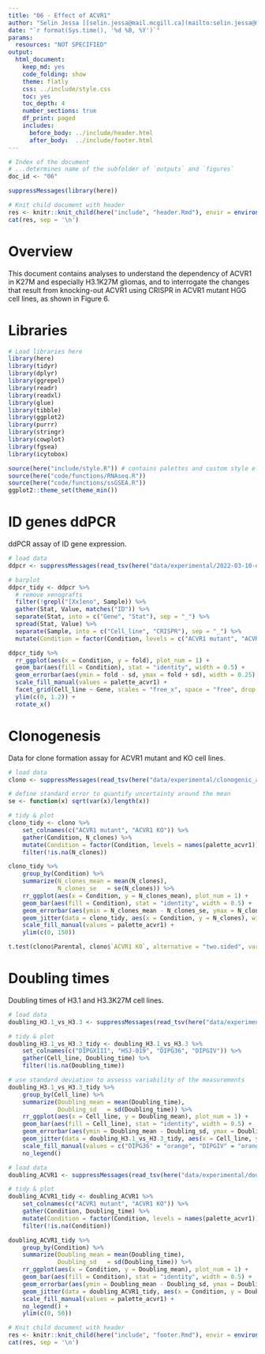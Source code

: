 ```yaml
---
title: "06 - Effect of ACVR1"
author: "Selin Jessa [[selin.jessa@mail.mcgill.ca](mailto:selin.jessa@mail.mcgill.ca)]"
date: "`r format(Sys.time(), '%d %B, %Y')`"
params:
  resources: "NOT SPECIFIED"
output:
  html_document:
    keep_md: yes
    code_folding: show
    theme: flatly
    css: ../include/style.css
    toc: yes
    toc_depth: 4
    number_sections: true
    df_print: paged 
    includes:
      before_body: ../include/header.html
      after_body:  ../include/footer.html
---
```


<!-- FRONT MATTER, insert configuration info -->

```r

# Index of the document
# ...determines name of the subfolder of `outputs` and `figures`
doc_id <- "06"

suppressMessages(library(here))

# Knit child document with header
res <- knitr::knit_child(here("include", "header.Rmd"), envir = environment(), quiet = TRUE)
cat(res, sep = '\n')

```

<!-- END OF FRONT MATTER -->


# Overview

This document contains analyses to understand the dependency of ACVR1 in K27M
and especially H3.1K27M gliomas, and to interrogate the changes that result from
knocking-out ACVR1 using CRISPR in ACVR1 mutant HGG cell lines, as shown in Figure 6.

# Libraries

```r

# Load libraries here
library(here)
library(tidyr)
library(dplyr)
library(ggrepel)
library(readr)
library(readxl)
library(glue)
library(tibble)
library(ggplot2)
library(purrr)
library(stringr)
library(cowplot)
library(fgsea)
library(icytobox)

source(here("include/style.R")) # contains palettes and custom style elements
source(here("code/functions/RNAseq.R"))
source(here("code/functions/ssGSEA.R"))
ggplot2::theme_set(theme_min())

```



# ID genes ddPCR

ddPCR assay of ID gene expression.

```r

# load data
ddpcr <- suppressMessages(read_tsv(here("data/experimental/2022-03-10-ddPCR_ID_genes_@mhulswit.txt")))

# barplot
ddpcr_tidy <- ddpcr %>% 
  # remove xenografts
  filter(!grepl("[Xx]eno", Sample)) %>%
  gather(Stat, Value, matches("ID")) %>% 
  separate(Stat, into = c("Gene", "Stat"), sep = "_") %>% 
  spread(Stat, Value) %>% 
  separate(Sample, into = c("Cell_line", "CRISPR"), sep = "_") %>% 
  mutate(Condition = factor(Condition, levels = c("ACVR1 mutant", "ACVR1 KO")))

ddpcr_tidy %>% 
  rr_ggplot(aes(x = Condition, y = fold), plot_num = 1) +
  geom_bar(aes(fill = Condition), stat = "identity", width = 0.5) +
  geom_errorbar(aes(ymin = fold - sd, ymax = fold + sd), width = 0.25) +
  scale_fill_manual(values = palette_acvr1) +
  facet_grid(Cell_line ~ Gene, scales = "free_x", space = "free", drop = TRUE) + 
  ylim(c(0, 1.2)) +
  rotate_x()

```


# Clonogenesis

Data for clone formation assay for ACVR1 mutant and KO cell lines.

```r

# load data
clono <- suppressMessages(read_tsv(here("data/experimental/clonogenic_assay_DIPG36_@am.txt")))

# define standard error to quantify uncertainty around the mean
se <- function(x) sqrt(var(x)/length(x))

# tidy & plot
clono_tidy <- clono %>% 
    set_colnames(c("ACVR1 mutant", "ACVR1 KO")) %>% 
    gather(Condition, N_clones) %>% 
    mutate(Condition = factor(Condition, levels = names(palette_acvr1))) %>% 
    filter(!is.na(N_clones))

clono_tidy %>% 
    group_by(Condition) %>% 
    summarize(N_clones_mean = mean(N_clones),
              N_clones_se   = se(N_clones)) %>% 
    rr_ggplot(aes(x = Condition, y = N_clones_mean), plot_num = 1) +
    geom_bar(aes(fill = Condition), stat = "identity", width = 0.5) +
    geom_errorbar(aes(ymin = N_clones_mean - N_clones_se, ymax = N_clones_mean + N_clones_se), width = 0.25) +
    geom_jitter(data = clono_tidy, aes(x = Condition, y = N_clones), width = 0.2, size = 1) +
    scale_fill_manual(values = palette_acvr1) +
    ylim(c(0, 150))

t.test(clono$Parental, clono$`ACVR1 KO`, alternative = "two.sided", var.equal = TRUE)

```


# Doubling times

Doubling times of H3.1 and H3.3K27M cell lines.

```r

# load data
doubling_H3.1_vs_H3.3 <- suppressMessages(read_tsv(here("data/experimental/doubling_time_H3.3_vs_H3.1_@am.txt")))

# tidy & plot
doubling_H3.1_vs_H3.3_tidy <- doubling_H3.1_vs_H3.3 %>% 
    set_colnames(c("DIPGXIII", "HSJ-019", "DIPG36", "DIPGIV")) %>% 
    gather(Cell_line, Doubling_time) %>% 
    filter(!is.na(Doubling_time))

# use standard deviation to assesss variability of the measurements
doubling_H3.1_vs_H3.3_tidy %>% 
    group_by(Cell_line) %>% 
    summarize(Doubling_mean = mean(Doubling_time),
              Doubling_sd   = sd(Doubling_time)) %>% 
    rr_ggplot(aes(x = Cell_line, y = Doubling_mean), plot_num = 1) +
    geom_bar(aes(fill = Cell_line), stat = "identity", width = 0.5) +
    geom_errorbar(aes(ymin = Doubling_mean - Doubling_sd, ymax = Doubling_mean + Doubling_sd), width = 0.25) +
    geom_jitter(data = doubling_H3.1_vs_H3.3_tidy, aes(x = Cell_line, y = Doubling_time), width = 0.1, size = 1) +
    scale_fill_manual(values = c("DIPG36" = "orange", "DIPGIV" = "orange", "DIPGXIII" = "red3", "HSJ-019" = "red3")) + 
    no_legend()

```

```r

# load data
doubling_ACVR1 <- suppressMessages(read_tsv(here("data/experimental/doubling_time_DIPGIV_ACVR1mut_vs_KO_@am.txt")))

# tidy & plot
doubling_ACVR1_tidy <- doubling_ACVR1 %>% 
    set_colnames(c("ACVR1 mutant", "ACVR1 KO")) %>% 
    gather(Condition, Doubling_time) %>% 
    mutate(Condition = factor(Condition, levels = names(palette_acvr1))) %>% 
    filter(!is.na(Condition))

doubling_ACVR1_tidy %>% 
    group_by(Condition) %>% 
    summarize(Doubling_mean = mean(Doubling_time),
              Doubling_sd   = sd(Doubling_time)) %>% 
    rr_ggplot(aes(x = Condition, y = Doubling_mean), plot_num = 1) +
    geom_bar(aes(fill = Condition), stat = "identity", width = 0.5) +
    geom_errorbar(aes(ymin = Doubling_mean - Doubling_sd, ymax = Doubling_mean + Doubling_sd), width = 0.25) +
    geom_jitter(data = doubling_ACVR1_tidy, aes(x = Condition, y = Doubling_time), width = 0.1, size = 1) +
    scale_fill_manual(values = palette_acvr1) + 
    no_legend() +
    ylim(c(0, 50))

```


<!-- END MATTER, insert reproducibility info -->

```r

# Knit child document with header
res <- knitr::knit_child(here("include", "footer.Rmd"), envir = environment(), quiet = TRUE)
cat(res, sep = '\n')

```

<!-- END OF END MATTER -->
